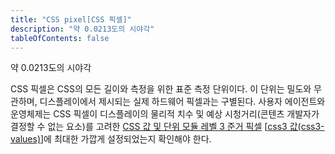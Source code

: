 ```yaml
---
title: "CSS pixel[CSS 픽셀]"
description: "약 0.0213도의 시야각"
tableOfContents: false
---
```


약 0.0213도의 시야각

CSS 픽셀은 CSS의 모든 길이와 측정을 위한 표준 측정 단위이다. 이 단위는 밀도와 무관하며, 디스플레이에서 제시되는 실제 하드웨어 픽셀과는 구별된다. 사용자 에이전트와 운영체제는 CSS 픽셀이 디스플레이의 물리적 치수 및 예상 시청거리(콘텐츠 개발자가 결정할 수 없는 요소)를 고려한 [CSS 값 및 단위 모듈 레벨 3 준거 픽셀](https://www.w3.org/TR/css3-values/#reference-pixel) \[[css3 값(css3-values)](https://www.w3.org/TR/css3-values/ "CSS 값 및 단위 모듈 레벨 3 준거 픽셀")\]에 최대한 가깝게 설정되었는지 확인해야 한다.
